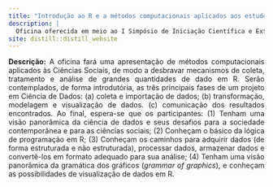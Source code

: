 ```yaml
---
title: "Introdução ao R e a métodos computacionais aplicados aos estudos de Defesa e Segurança Internacional"
description: |
  Oficina oferecida em meio ao I Simpósio de Iniciação Científica e Extensão em Estudos de Defesa (SICEDef) nos dias 02 e 03 de Setembro de 2020
site: distill::distill_website
---
```

<p style="text-align:justify">
<b>Descrição:</b> A oficina fará uma apresentação de métodos computacionais aplicados às Ciências Sociais, de modo a desbravar mecanismos de coleta, tratamento e análise de grandes quantidades de dado em R. Serão contemplados, de forma introdutória, as três principais fases de um projeto em Ciência de Dados: (a) coleta e importação de dados; (b) transformação, modelagem e visualização de dados. (c) comunicação dos resultados encontrados. Ao final, espera-se que os participantes: (1) Tenham uma visão panorâmica da ciência de dados e seus desafios para a sociedade contemporânea e para as ciências sociais; (2) Conheçam o básico da lógica de programação em R; (3) Conheçam os caminhos para adquirir dados (de forma estruturada e não estruturada), processar dados, armazenar dados e convertê-los em formato adequado para sua análise; (4) Tenham uma visão panorâmica da gramática dos gráficos (<i>grammar of graphics</i>), e conheçam as possibilidades de visualização de dados em R. </p>

